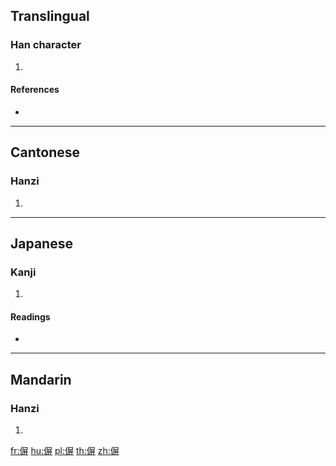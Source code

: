 ==Translingual==

===Han character===
{{Han char|rn=9|rad=人|as=09|sn=11|four=27241|canj=OSTT|ids=⿰亻屏}}

# {{defn|Han|sort=人09}}

====References====
* {{Han ref|kx=0110.070|dkj=00839|dj=0235.020|hdz=10198.020|uh=504B|ud=20555|bh=D452|bd=54354}}

----

==Cantonese==

===Hanzi===
{{yue-hanzi|jyut=[[bing2]]|y=bing2}}

# {{defn|lang=yue|sort=人09}}

----

==Japanese==

===Kanji===
{{ja-kanji|grade=|rs=人09}}

# {{defn|lang=ja|sort=人09}}

====Readings====
* {{ja-readings|on=[[へい]] (hei)|kun=}}

----

==Mandarin==

===Hanzi===
{{cmn-hanzi|pin=[[bǐng]] ([[bing3]]), [[dàng]] ([[dang4]])|wg=ping<sup>3</sup>, tang<sup>4</sup>}}

# {{defn|lang=cmn|sort=人09}}

[[fr:偋]]
[[hu:偋]]
[[pl:偋]]
[[th:偋]]
[[zh:偋]]